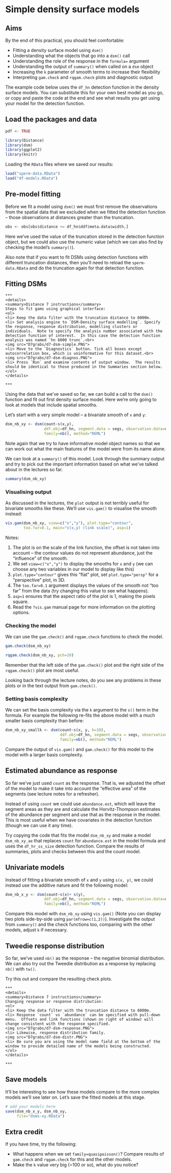 # Simple density surface models

## Aims

By the end of this practical, you should feel comfortable:

- Fitting a density surface model using `dsm()`
- Understanding what the objects that go into a `dsm()` call
- Understanding the role of the response in the `formula=` argument
- Understanding the output of `summary()` when called on a `dsm` object
- Increasing the `k` parameter of smooth terms to increase their flexibility
- Interpreting `gam.check` and `rqgam.check` plots and diagnostic output

The example code below uses the `df_hn` detection function in the density surface models. You can substitute this for your own best model as you go, or copy and paste the code at the end and see what results you get using your model for the detection function.

## Load the packages and data

```r
pdf <- TRUE
```


```r
library(Distance)
library(dsm)
library(ggplot2)
library(knitr)
```

Loading the `RData` files where we saved our results:
```r
load("sperm-data.RData")
load("df-models.RData")
```

## Pre-model fitting

Before we fit a model using `dsm()` we must first remove the observations from the spatial data that we excluded when we fitted the detection function -- those observations at distances greater than the truncation.

```r
obs <- obs[obs$distance <= df_hn$ddf$meta.data$width,]
```

Here we've used the value of the truncation stored in the detection function object, but we could also use the numeric value (which we can also find by checking the model's `summary()`).

Also note that if you want to fit DSMs using detection functions with different truncation distances, then you'll need to reload the `sperm-data.RData` and do the truncation again for that detection function.

## Fitting DSMs


```asis
***
<details>
<summary>Distance 7 instructions</summary>
Steps to fit gams using graphical interface:
<ol> 
<li> Keep the data filter with the truncation distance to 6000m.
<li> Set analysis engine to `DSM-Density surface modelling`. Specify the response, response distribution, modelling clusters or individuals.  Note to specify the analysis number associated with the detection function of interest.  In this case the detection function analysis was named `hn 6000 trunc`.<br>
<img src="D7grabs/d7-dsm-simple.PNG">
<li> Move to the `Diagnostics` button. Tick all boxes except autocorrelation box, which is uninformative for this dataset.<br>
<img src="D7grabs/d7-dsm-diagnos.PNG">
<li> Press `Run` and examine contents of output window.  The results should be identical to those produced in the Summaries section below.
</ol>
</details>

***
```


Using the data that we've saved so far, we can build a call to the `dsm()` function and fit out first density surface model. Here we're only going to look at models that include spatial smooths.

Let's start with a very simple model -- a bivariate smooth of `x` and `y`:

```r
dsm_nb_xy <- dsm(count~s(x,y),
                 ddf.obj=df_hn, segment.data = segs, observation.data=obs,
                 family=nb(), method="REML")
```

Note again that we try to have informative model object names so that we can work out what the main features of the model were from its name alone.

We can look at a `summary()` of this model. Look through the summary output and try to pick out the important information based on what we've talked about in the lectures so far.
```r
summary(dsm_nb_xy)
```

### Visualising output

As discussed in the lectures, the `plot` output is not terribly useful for bivariate smooths like these. We'll use `vis.gam()` to visualise the smooth instead:
```r
vis.gam(dsm_nb_xy, view=c("x","y"), plot.type="contour", 
        too.far=0.1, main="s(x,y) (link scale)", asp=1)
```

Notes:

1. The plot is on the scale of the link function, the offset is not taken into account -- the contour values do not represent abundance, just the "influence" of the smooth.
2. We set `view=c("x","y")` to display the smooths for `x` and `y` (we can choose any two variables in our model to display like this)
3. `plot.type="contour"` gives this "flat" plot, set `plot.type="persp"` for a "perspective" plot, in 3D.
4. The `too.far=0.1` argument displays the values of the smooth not "too far" from the data (try changing this value to see what happens).
5. `asp=1` ensures that the aspect ratio of the plot is 1, making the pixels square.
6. Read the `?vis.gam` manual page for more information on the plotting options.


### Checking the model

We can use the `gam.check()` and `rqgam.check` functions to check the model. 
```r
gam.check(dsm_nb_xy)
```

```r
rqgam.check(dsm_nb_xy, pch=20)
```

Remember that the left side of the `gam.check()` plot and the right side of the `rqgam.check()` plot are most useful.

Looking back through the lecture notes, do you see any problems in these plots or in the text output from `gam.check()`.


### Setting basis complexity

We can set the basis complexity via the `k` argument to the `s()` term in the formula. For example the following re-fits the above model with a much smaller basis complexity than before:

```r
dsm_nb_xy_smallk <- dsm(count~s(x, y, k=10),
                        ddf.obj=df_hn, segment.data = segs, observation.data=obs,
                        family=nb(), method="REML")
```

Compare the output of `vis.gam()` and `gam.check()` for this model to the model with a larger basis complexity.


## Estimated abundance as response

So far we've just used `count` as the response. That is, we adjusted the offset of the model to make it take into account the "effective area" of the segments (see lecture notes for a refresher).

Instead of using `count` we could use `abundance.est`, which will leave the segment areas as they are and calculate the Horvitz-Thompson estimates of the abundance per segment and use that as the response in the model. This is most useful when we have covariates in the detection function (though we can use it any time).

Try copying the code that fits the model `dsm_nb_xy` and make a model `dsm_nb_xy_ae` that replaces `count` for `abundance.est` in the model formula and uses the `df_hr_ss_size` detection function. Compare the results of summaries, plots and checks between this and the count model.

## Univariate models

Instead of fitting a bivariate smooth of `x` and `y` using `s(x, y)`, we could instead use the additive nature and fit the following model:

```r
dsm_nb_x_y <- dsm(count~s(x)+ s(y),
                 ddf.obj=df_hn, segment.data = segs, observation.data=obs,
                 family=nb(), method="REML")
```

Compare this model with `dsm_nb_xy` using `vis.gam()` (Note you can display two plots side-by-side using `par(mfrow=c(1,2))`). Investigate the output from `summary()` and the check functions too, comparing with the other models, adjust `k` if necessary.


## Tweedie response distribution

So far, we've used `nb()` as the response -- the negative binomial distribution. We can also try out the Tweedie distribution as a response by replacing `nb()` with `tw()`.

Try this out and compare the resulting check plots.

```asis
***
<details>
<summary>Distance 7 instructions</summary>
Changing response or response distribution:
<ol> 
<li> Keep the data filter with the truncation distance to 6000m.
<li> Response `count` vs `abundance` can be specified with pull-down menu.  Offsets and link functions (shown on right of window) will change consistent with the response specified.
<img src="D7grabs/d7-dsm-response.PNG">
<li> Likewise, response distribution family.
<img src="D7grabs/d7-dsm-distr.PNG">
<li> Be sure you are using the model name field at the bottom of the window to provide detailed name of the models being constructed.
</ol>
</details>

***
```

## Save models

It'll be interesting to see how these models compare to the more complex models we'll see later on. Let's save the fitted models at this stage.

```r
# add your models here
save(dsm_nb_x_y, dsm_nb_xy,
     file="dsms-xy.RData")
```


## Extra credit

If you have time, try the following:

- What happens when we set `family=quasipoisson()`? Compare results of `gam.check` and `rqgam.check` for this and the other models.
- Make the `k` value very big (~100 or so), what do you notice?

